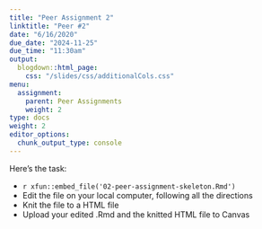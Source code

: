```yaml
---
title: "Peer Assignment 2"
linktitle: "Peer #2"
date: "6/16/2020"
due_date: "2024-11-25"
due_time: "11:30am"
output:
  blogdown::html_page:
    css: "/slides/css/additionalCols.css"
menu:
  assignment:
    parent: Peer Assignments
    weight: 2
type: docs
weight: 2
editor_options: 
  chunk_output_type: console
---
```


:::list
Here's the task:

- <i class="fas fa-file"></i> `r xfun::embed_file('02-peer-assignment-skeleton.Rmd')`
- Edit the file on your local computer, following all the directions
- Knit the file to a HTML file
- Upload your edited .Rmd and the knitted HTML file to Canvas
:::
